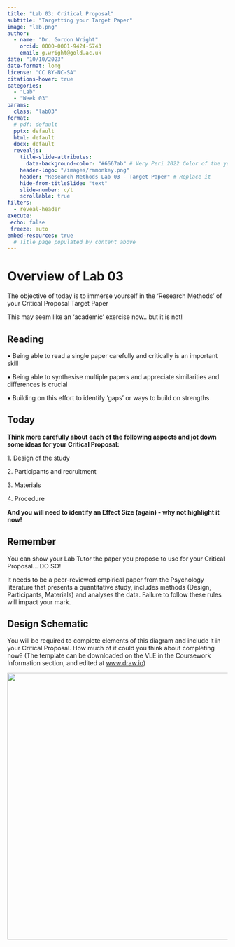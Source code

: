 ```yaml
---
title: "Lab 03: Critical Proposal"
subtitle: "Targetting your Target Paper"
image: "lab.png"
author: 
  - name: "Dr. Gordon Wright"
    orcid: 0000-0001-9424-5743
    email: g.wright@gold.ac.uk
date: "10/10/2023"
date-format: long
license: "CC BY-NC-SA"
citations-hover: true
categories: 
  - "Lab"
  - "Week 03"
params:
  class: "lab03"
format: 
  # pdf: default
  pptx: default
  html: default
  docx: default
  revealjs: 
    title-slide-attributes: 
      data-background-color: "#6667ab" # Very Peri 2022 Color of the year
    header-logo: "/images/rmmonkey.png"
    header: "Research Methods Lab 03 - Target Paper" # Replace it
    hide-from-titleSlide: "text"
    slide-number: c/t
    scrollable: true
filters:
  - reveal-header
execute:
 echo: false
 freeze: auto
embed-resources: true
  # Title page populated by content above
---
```


# Overview of Lab 03

::: callout-note
The objective of today is to immerse yourself in the 'Research Methods'
of your Critical Proposal Target Paper
:::

This may seem like an 'academic' exercise now.. but it is not!

## Reading

• Being able to read a single paper carefully and critically is an
important skill

• Being able to synthesise multiple papers and appreciate similarities
and differences is crucial

• Building on this effort to identify 'gaps' or ways to build on
strengths

## Today

::: callout-note
**Think more carefully about each of the following aspects and jot down
some ideas for your Critical Proposal:**

1\. Design of the study

2\. Participants and recruitment

3\. Materials

4\. Procedure

**And you will need to identify an Effect Size (again) - why not
highlight it now!**
:::

## Remember

::: callout-tip
You can show your Lab Tutor the paper you propose to use for your
Critical Proposal... DO SO!
:::

It needs to be a peer-reviewed empirical paper from the Psychology
literature that presents a quantitative study, includes methods (Design,
Participants, Materials) and analyses the data. Failure to follow these
rules will impact your mark.

## Design Schematic

You will be required to complete elements of this diagram and include it
in your Critical Proposal. How much of it could you think about
completing now? (The template can be downloaded on the VLE in the
Coursework Information section, and edited at
[www.draw.io](https://app.diagrams.net/))

![](images/Thisismydesign.drawio-02.png){fig-align="center" width="609"}

